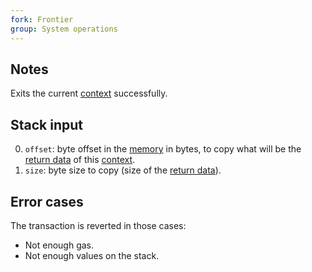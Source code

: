 ```yaml
---
fork: Frontier
group: System operations
---
```


## Notes

Exits the current [context](/about) successfully.

## Stack input

0. `offset`: byte offset in the [memory](/about) in bytes, to copy what will be the [return data](/about) of this [context](/about).
1. `size`: byte size to copy (size of the [return data](/about)).

## Error cases

The transaction is reverted in those cases:
- Not enough gas.
- Not enough values on the stack.
